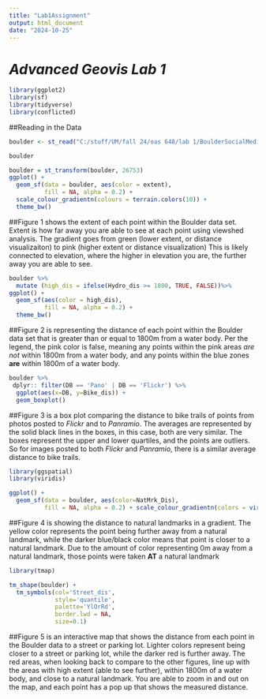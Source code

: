 ---
title: "Lab1Assignment"
output: html_document
date: "2024-10-25"
---

# ***Advanced Geovis Lab 1***
```{r}
library(ggplot2)
library(sf)
library(tidyverse)
library(conflicted)
```
##Reading in the Data
```{r}
boulder <- st_read("C:/stuff/UM/fall 24/eas 648/lab 1/BoulderSocialMedia.shp")
```
```{r}
boulder
```


```{r}
boulder = st_transform(boulder, 26753)
ggplot() +
  geom_sf(data = boulder, aes(color = extent),
          fill = NA, alpha = 0.2) +
  scale_colour_gradientn(colours = terrain.colors(10)) +
  theme_bw()
```
##Figure 1 shows the extent of each point within the Boulder data set. Extent is how far away you are able to see at each point using viewshed analysis. The gradient goes from green (lower extent, or distance visualizaiton) to pink (higher extent or distance visualization) This is likely connected to elevation, where the higher in elevation you are, the further away you are able to see. 


```{r}
boulder %>%
  mutate (high_dis = ifelse(Hydro_dis >= 1800, TRUE, FALSE))%>%
ggplot() +
  geom_sf(aes(color = high_dis), 
          fill = NA, alpha = 0.2) +
  theme_bw()
```
##Figure 2 is representing the distance of each point within the Boulder data set that is greater than or equal to 1800m from a water body. Per the legend, the pink color is false, meaning any points within the pink areas *are not* within 1800m from a water body, and any points within the blue zones **are** within 1800m of a water body. 


```{r}
boulder %>%
 dplyr:: filter(DB == 'Pano' | DB == 'Flickr') %>%
  ggplot(aes(x=DB, y=Bike_dis)) + 
  geom_boxplot()
```
##Figure 3 is a box plot comparing the distance to bike trails of points from photos posted to *Flickr* and to *Panramio*. The averages are represented by the solid black lines in the boxes, in this case, both are very similar. The boxes represent the upper and lower quartiles, and the points are outliers. So for images posted to both *Flickr* and *Panramio*, there is a similar average distance to bike trails.


```{r}
library(ggspatial)
library(viridis)
```

```{r}
ggplot() +
  geom_sf(data = boulder, aes(color=NatMrk_Dis),
          fill = NA, alpha = 0.2) + scale_colour_gradientn(colors = viridis(10))
```
##Figure 4 is showing the distance to natural landmarks in a gradient. The yellow color represents the point being further away from a natural landmark, while the darker blue/black color means that point is closer to a natural landmark. Due to the amount of color representing 0m away from a natural landmark, those points were taken **AT** a natural landmark

```{r}
library(tmap)
```

```{r}
tm_shape(boulder) + 
  tm_symbols(col='Street_dis',
             style='quantile',
             palette='YlOrRd',
             border.lwd = NA,
             size=0.1)
```
##Figure 5 is an interactive map that shows the distance from each point in the Boulder data to a street or parking lot. Lighter colors represent being closer to a street or parking lot, while the darker red is further away. The red areas, when looking back to compare to the other figures, line up with the areas with high extent (able to see further), within 1800m of a water body, and close to a natural landmark. You are able to zoom in and out on the map, and each point has a pop up that shows the measured distance. 




